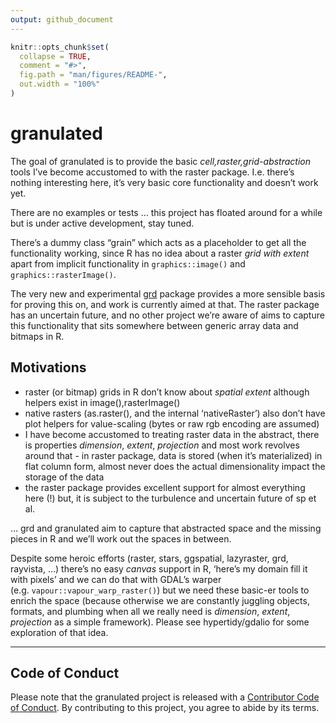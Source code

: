 ```yaml
---
output: github_document
---
```


<!-- README.md is generated from README.Rmd. Please edit that file -->

```r
knitr::opts_chunk$set(
  collapse = TRUE,
  comment = "#>",
  fig.path = "man/figures/README-",
  out.width = "100%"
)
```

# granulated

<!-- badges: start -->
<!-- badges: end -->

The goal of granulated is to provide the basic *cell,raster,grid-abstraction* tools I've become
accustomed to with the raster package. I.e. there's nothing interesting here, it's very basic core functionality and doesn't work yet. 

There are no examples or tests ... this project has floated around for a while but is under active development, stay tuned. 

There's a dummy class "grain" which acts as a placeholder to get all the functionality working, since R has no idea about a raster *grid with extent* apart from implicit functionality in `graphics::image()` and `graphics::rasterImage()`. 

The very new and experimental [grd](https://github.com/paleolimbot/grd) package provides a more sensible basis for proving this on, and
work is currently aimed at that. The raster package has an uncertain future, and no other project we're aware of aims to capture this functionality that sits somewhere between generic array data and bitmaps in R. 

## Motivations

* raster (or bitmap) grids in R don't know about *spatial extent* although helpers exist in image(),rasterImage()
* native rasters (as.raster(), and the internal 'nativeRaster') also don't have plot helpers for value-scaling (bytes or raw rgb encoding are assumed)
* I have become accustomed to treating raster data in the abstract, there is properties *dimension*, *extent*, *projection* and most work revolves around that - in raster package, data is stored (when it's materialized) in flat column form, almost never does the actual dimensionality impact the storage of the data 
* the raster package provides excellent support for almost everything here (!) but, it is subject to the turbulence and uncertain future of sp et al. 

... grd and granulated aim to capture that abstracted space and the missing pieces in R and we'll work out the spaces in between. 

Despite some heroic efforts (raster, stars, ggspatial, lazyraster, grd, rayvista, ...) there's no easy *canvas* support in R, 'here's my domain fill it with pixels' and we can do that with GDAL's warper (e.g. `vapour::vapour_warp_raster()`) but we need these basic-er tools to enrich the space (because otherwise we are constantly juggling objects, formats, and plumbing when all we really need is *dimension*, *extent*, *projection* as a simple framework). Please see hypertidy/gdalio for some exploration of that idea. 

---

## Code of Conduct
  
Please note that the granulated project is released with a [Contributor Code of Conduct](https://contributor-covenant.org/version/2/0/CODE_OF_CONDUCT.html). By contributing to this project, you agree to abide by its terms.

